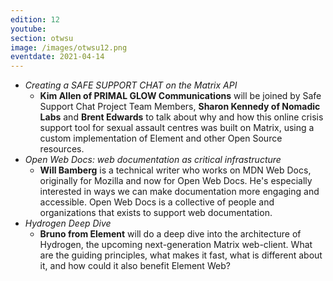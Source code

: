 ```yaml
---
edition: 12
youtube: 
section: otwsu
image: /images/otwsu12.png
eventdate: 2021-04-14
---
```


- *Creating a SAFE SUPPORT CHAT on the Matrix API*
  - **Kim Allen of PRIMAL GLOW Communications** will be joined by Safe Support Chat Project Team Members,
  **Sharon Kennedy of Nomadic Labs**  and **Brent Edwards** to talk about why and how this online crisis
  support tool for sexual assault centres was built on Matrix, using a custom implementation of Element
  and other Open Source resources.
- *Open Web Docs: web documentation as critical infrastructure*
  - **Will Bamberg** is a technical writer who works on MDN Web Docs, originally for Mozilla and now for 
  Open Web Docs. He's especially interested in ways we can make documentation more engaging and accessible.
  Open Web Docs is a collective of people and organizations that exists to support web documentation.
- *Hydrogen Deep Dive*
  - **Bruno from Element** will do a deep dive into the architecture of Hydrogen, the upcoming next-generation
  Matrix web-client. What are the guiding principles, what makes it fast, what is different about it, and how
  could it also benefit Element Web?

